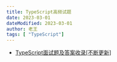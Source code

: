 ---
title: TypeScript高频试题
date: 2023-03-01
dateModified: 2023-03-01
author: 老王
tags: [ "TypeScript"]
---

<div>
<ul>
<li><a href="https://juejin.cn/post/6999985372440559624" target="_blank">TypeScript面试题及答案收录[不断更新]</a></li>
</ul>

</div>
